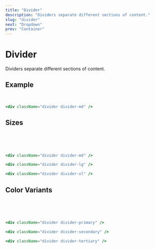 ```yaml
---
title: "Divider"
description: "Dividers separate different sections of content."
slug: "divider"
next: "Dropdown"
prev: "Container"
---
```


# Divider

Dividers separate different sections of content.

## Example

<div className="divider" />
<br />

```jsx
<div className="divider divider-md" />
```

## Sizes

<div className="divider divider-md" />
<br />
<div className="divider divider-lg" />
<br />
<div className="divider divider-xl" />
<br />

```jsx
<div className="divider divider-md" />

<div className="divider divider-lg" />

<div className="divider divider-xl" />
```

## Color Variants

<div className="divider divider-primary" />
<br />
<div className="divider divider-secondary" />
<br />
<div className="divider divider-tertiary" />
<br />

```jsx
<div className="divider divider-primary" />

<div className="divider divider-secondary" />

<div className="divider divider-tertiary" />
```
